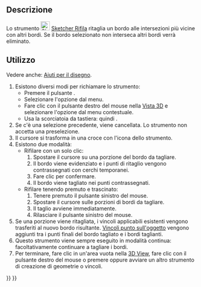 <languages/>

{{Docnav/it
|[[Sketcher_CreateChamfer/it|Smusso]]
|[[Sketcher_Split/it|Dividi]]
|[[Sketcher_Workbench/it|Sketcher]]
|IconL=Sketcher_CreateChamfer.svg
|IconR=Sketcher_Split.svg
|IconC=Workbench_Sketcher.svg
}}

{{GuiCommand/it
|Name=Sketcher Trimming
|Name/it=Sketcher Rifila
|MenuLocation=Schizzo → Strumenti Sketcher → Rifila bordo
|Workbenches=[[Sketcher_Workbench/it|Sketcher]]
|Shortcut={{KEY|G}} {{KEY|T}}
|Version=0.12
|SeeAlso=[[Sketcher_Split/it|Sketcher Dividi]], [[Sketcher_Extend/it|Sketcher Estendi]]
}}

<span id="Description"></span>
==Descrizione==

Lo strumento [[Image:Sketcher_Trimming.svg|24px]] [[Sketcher_Trimming/it|Sketcher Rifila]] ritaglia un bordo alle intersezioni più vicine con altri bordi. Se il bordo selezionato non interseca altri bordi verrà eliminato.

<span id="Usage"></span>
==Utilizzo==

Vedere anche: [[Sketcher_Workbench/it#Drawing_aids|Aiuti per il disegno]].

# Esistono diversi modi per richiamare lo strumento:
#* Premere il pulsante {{Button|[[Image:Sketcher_Trimming.svg|16px]] [[Sketcher_Trimming/it|Rifila bordo]]}}.
#* Selezionare l'opzione {{MenuCommand|Sketcher → Strumenti Sketcher → [[Image:Sketcher_Trimming.svg|16px]] Rifila bordo}} dal menu.
#* Fare clic con il pulsante destro del mouse nella [[3D_view/it|Vista 3D]] e selezionare l'opzione {{MenuCommand|[[Image:Sketcher_Trimming.svg|16px]] Rifila bordo}} dal menu contestuale.
#* Usa la scorciatoia da tastiera: {{KEY|G}} quindi {{KEY|T}}.
# Se c'è una selezione precedente, viene cancellata. Lo strumento non accetta una preselezione.
# Il cursore si trasforma in una croce con l'icona dello strumento.
# Esistono due modalità:
#* Rifilare con un solo clic:
#*# Spostare il cursore su una porzione del bordo da tagliare.
#*# Il bordo viene evidenziato e i punti di ritaglio vengono contrassegnati con cerchi temporanei.
#*# Fare clic per confermare.
#*# Il bordo viene tagliato nei punti contrassegnati.
#* Rifilare tenendo premuto e trascinato: {{Version/it|1.0}}
#*# Tenere premuto il pulsante sinistro del mouse.
#*# Spostare il cursore sulle porzioni di bordi da tagliare.
#*# Il taglio avviene immediatamente.
#*# Rilasciare il pulsante sinistro del mouse.
# Se una porzione viene ritagliata, i vincoli applicabili esistenti vengono trasferiti al nuovo bordo risultante. [[Sketcher_ConstrainPointOnObject/it|Vincoli punto sull'oggetto]] vengono aggiunti tra i punti finali del bordo tagliato e i bordi taglianti.
# Questo strumento viene sempre eseguito in modalità continua: facoltativamente continuare a tagliare i bordi.
# Per terminare, fare clic in un'area vuota nella [[3D_view/it|3D View]], fare clic con il pulsante destro del mouse o premere {{KEY|Esc}} oppure avviare un altro strumento di creazione di geometrie o vincoli.


{{Docnav/it
|[[Sketcher_CreateChamfer/it|Smusso]]
|[[Sketcher_Split/it|Dividi]]
|[[Sketcher_Workbench/it|Sketcher]]
|IconL=Sketcher_CreateChamfer.svg
|IconR=Sketcher_Split.svg
|IconC=Workbench_Sketcher.svg
}}

{{Sketcher_Tools_navi{{#translation:}}}}
{{Userdocnavi{{#translation:}}}}